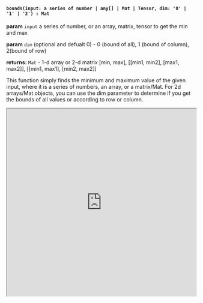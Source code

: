 

#### `bounds(input: a series of number | any[] | Mat | Tensor, dim: '0' | '1' | '2') : Mat`

**param** `input` a series of number, or an array, matrix, tensor to get the min and max

**param** `dim` (optional and defualt 0) - 0 (bound of all), 1 (bound of column), 2(bound of row)

**returns:** `Mat` - 1-d array or 2-d matrix [min, max], [[min1, min2], [max1, max2]], [[min1, max1], [min2, max2]]

This function simply finds the minimum and maximum value of the given input, where it is a series of numbers, an array, or a matrix/Mat. For 2d arrays/Mat objects, you can use the dim parameter to determine if you get the bounds of all values or according to row or column.

<iframe src="https://hlab.app/s/LinJianan/bounds_hbook"
    width="100%"
    height="500px">
  </iframe>
